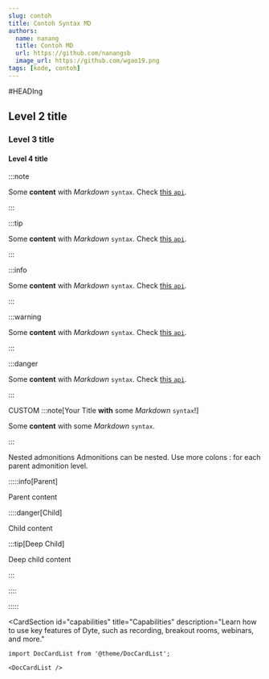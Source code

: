 ```yaml
---
slug: contoh
title: Contoh Syntax MD
authors:
  name: nanang
  title: Contoh MD
  url: https://github.com/nanangsb
  image_url: https://github.com/wgao19.png
tags: [kode, contoh]
---
```


#HEADIng
## Level 2 title
### Level 3 title
#### Level 4 title

:::note

Some **content** with _Markdown_ `syntax`. Check [this `api`](#).

:::

:::tip

Some **content** with _Markdown_ `syntax`. Check [this `api`](#).

:::

:::info

Some **content** with _Markdown_ `syntax`. Check [this `api`](#).

:::

:::warning

Some **content** with _Markdown_ `syntax`. Check [this `api`](#).

:::

:::danger

Some **content** with _Markdown_ `syntax`. Check [this `api`](#).

:::

CUSTOM
:::note[Your Title **with** some _Markdown_ `syntax`!]

Some **content** with some _Markdown_ `syntax`.

:::

Nested admonitions
Admonitions can be nested. Use more colons : for each parent admonition level.

:::::info[Parent]

Parent content

::::danger[Child]

Child content

:::tip[Deep Child]

Deep child content

:::

::::

:::::

<CardSection
  id="capabilities"
  title="Capabilities"
  description="Learn how to use key features of Dyte, such as recording, breakout rooms, webinars, and more."
>
  <Card
    title="Recording"
    to="/guides/capabilities/recording/recording-overview"
    description="Understand Dyte's recording capabilities and record audio, video, whiteboard and other custom elements"
  />
  <Card
    title="Webinar"
    to="/guides/capabilities/webinar/intro-webinar"
    description="Leverage Dyte's Webinar feature for one-to-many events with larger audiences."
  />
  <Card
    title="Webhooks & Events"
    to="/guides/capabilities/webhooks/webhooks-overview"
    description="Utilize webhooks to push real-time updates to your server."
  />
  <Card
    title="Breakout Rooms"
    to="/guides/capabilities/breakoutroom/introduction-breakout-rooms"
    description="Facilitate focused discussions and collaboration with breakout rooms."
  />
  <Card
    title="No Code Integration"
    to="/guides/capabilities/misc/embed"
    description="Integrate Dyte into your project using an iFrame, eliminating the need for SDKs."
  />
  <Card
    title="Export chat"
    to="/guides/capabilities/chat/export-chat-dump"
    description="Retrieve all chat messages of a Dyte meeting through the REST API"
  />
</CardSection>


```mdx-code-block
import DocCardList from '@theme/DocCardList';

<DocCardList />
```
